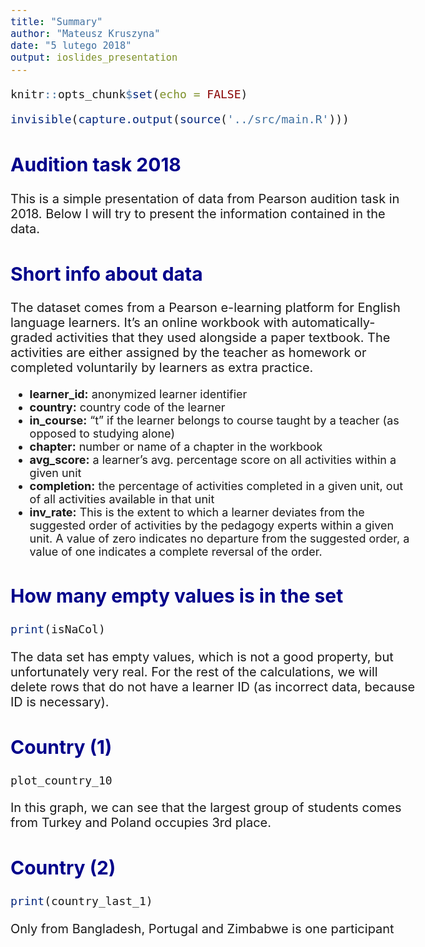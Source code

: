 ```yaml
---
title: "Summary"
author: "Mateusz Kruszyna"
date: "5 lutego 2018"
output: ioslides_presentation
---
```


```r
knitr::opts_chunk$set(echo = FALSE)
```
```r
invisible(capture.output(source('../src/main.R')))
```

<style type="text/css">

body{ /* Normal  */
      font-size: 18px;
  }
p {
  font-size: 20px;
}
ul {
  font-size: 18px;
}
td {  /* Table  */
  font-size: 18px;
}
h1.title {
  font-size: 38px;
  color: DarkRed;
}
h1 { /* Header 1 */
  font-size: 32px;
  color: DarkBlue;
}
h2 { /* Header 2 */
    font-size: 30px;
  color: DarkBlue;
}
h3 { /* Header 3 */
  font-size: 26px;
  font-family: "Times New Roman", Times, serif;
  color: DarkBlue;
}
code.r{ /* Code block */
    font-size: 18px;
}
pre { /* Code block - determines code spacing between lines */
    font-size: 18px;
}
</style>
## Audition task 2018

This is a simple presentation of data from Pearson audition task in 2018. Below I will try to present the information contained in the data. 


## Short info about data

The dataset comes from a Pearson e-learning platform for English language learners. It’s an online workbook with automatically-graded activities that they used alongside a paper textbook. The activities are either assigned by the teacher as homework or completed voluntarily by learners as extra practice.

- **learner_id:** anonymized learner identifier
- **country:** country code of the learner
- **in_course:** “t” if the learner belongs to course taught by a teacher (as opposed
to studying alone)
- **chapter:** number or name of a chapter in the workbook
- **avg_score:** a learner’s avg. percentage score on all activities within a given unit
- **completion:** the percentage of activities completed in a given unit, out of all
activities available in that unit
- **inv_rate:** This is the extent to which a learner deviates from the suggested
order of activities by the pedagogy experts within a given unit. A value of zero
indicates no departure from the suggested order, a value of one indicates a
complete reversal of the order.

## How many empty values is in the set

```r
print(isNaCol)
```
The data set has empty values, which is not a good property, but unfortunately very real.
For the rest of the calculations, we will delete rows that do not have a learner ID (as incorrect data, because ID is necessary).

## Country (1)

```r
plot_country_10
```
In this graph, we can see that the largest group of students comes from Turkey and Poland occupies 3rd place.

## Country (2)

```r
print(country_last_1)
```
Only from Bangladesh, Portugal and 	Zimbabwe is one participant
